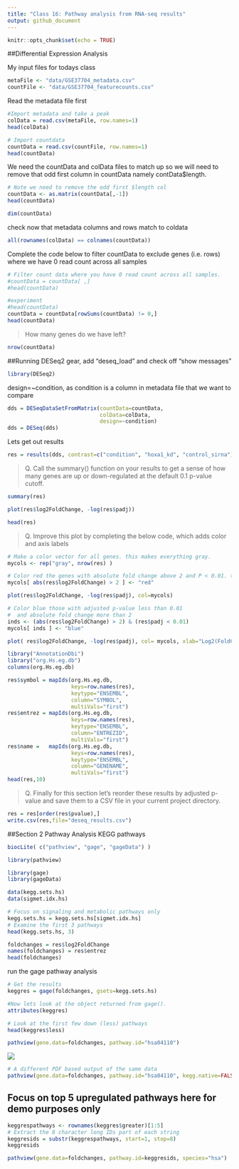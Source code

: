 ```yaml
---
title: "Class 16: Pathway analysis from RNA-seq results"
output: github_document
---
```


```r
knitr::opts_chunk$set(echo = TRUE)
```

##Differential Expression Analysis

My input files for todays class
```r
metaFile <- "data/GSE37704_metadata.csv"
countFile <- "data/GSE37704_featurecounts.csv"
```

Read the metadata file first
```r
#Import metadata and take a peak
colData = read.csv(metaFile, row.names=1)
head(colData)
```

```r
# Import countdata
countData = read.csv(countFile, row.names=1)
head(countData)
```

We need the countData and colData files to match up so we will need to remove that odd first column in countData namely contData$length.
```r
# Note we need to remove the odd first $length col
countData <- as.matrix(countData[,-1])
head(countData)
```

```r
dim(countData)
```

check now that metadata columns and rows match to coldata
```r
all(rownames(colData) == colnames(countData))
```

Complete the code below to filter countData to exclude genes (i.e. rows) where we have 0 read count across all samples 
```r
# Filter count data where you have 0 read count across all samples.
#countData = countData[ ,]
#head(countData)

#experiment
#head(countData)
countData = countData[rowSums(countData) != 0,]
head(countData)
```

>How many genes do we have left?

```r
nrow(countData)
```


##Running DESeq2
gear, add "deseq_load" and check off "show messages"
```r
library(DESeq2)
```

design=~condition, as condition is a column in metadata file that we want to compare
```r
dds = DESeqDataSetFromMatrix(countData=countData,
                             colData=colData,
                             design=~condition)
dds = DESeq(dds)
```

Lets get out results
```r
res = results(dds, contrast=c("condition", "hoxa1_kd", "control_sirna"))
```

>Q. Call the summary() function on your results to get a sense of how many genes are up or down-regulated at the default 0.1 p-value cutoff.

```r
summary(res)
```

```r
plot(res$log2FoldChange, -log(res$padj))
```

```r
head(res)
```

>Q. Improve this plot by completing the below code, which adds color and axis labels

```r
# Make a color vector for all genes. this makes everything gray.
mycols <- rep("gray", nrow(res) )

# Color red the genes with absolute fold change above 2 and P < 0.01. this makes the extremities red.
mycols[ abs(res$log2FoldChange) > 2 ] <- "red"

plot(res$log2FoldChange, -log(res$padj), col=mycols)

# Color blue those with adjusted p-value less than 0.01
#  and absolute fold change more than 2
inds <- (abs(res$log2FoldChange) > 2) & (res$padj < 0.01)
mycols[ inds ] <- "blue"

plot( res$log2FoldChange, -log(res$padj), col= mycols, xlab="Log2(FoldChange)", ylab="-Log(P-value)" )
```

```r
library("AnnotationDbi")
library("org.Hs.eg.db")
columns(org.Hs.eg.db)
```

```r
res$symbol = mapIds(org.Hs.eg.db,
                    keys=row.names(res), 
                    keytype="ENSEMBL",
                    column="SYMBOL",
                    multiVals="first")
res$entrez = mapIds(org.Hs.eg.db,
                    keys=row.names(res),
                    keytype="ENSEMBL",
                    column="ENTREZID",
                    multiVals="first")
res$name =   mapIds(org.Hs.eg.db,
                    keys=row.names(res),
                    keytype="ENSEMBL",
                    column="GENENAME",
                    multiVals="first")
head(res,10)
```

>Q. Finally for this section let’s reorder these results by adjusted p-value and save them to a CSV file in your current project directory.

```r
res = res[order(res$pvalue),]
write.csv(res,file="deseq_results.csv")
```

##Section 2 Pathway Analysis
KEGG pathways

```r
biocLite( c("pathview", "gage", "gageData") )
```

```r
library(pathview)
```

```r
library(gage)
library(gageData)
```

```r
data(kegg.sets.hs)
data(sigmet.idx.hs)

# Focus on signaling and metabolic pathways only
kegg.sets.hs = kegg.sets.hs[sigmet.idx.hs]
# Examine the first 3 pathways
head(kegg.sets.hs, 3)
```

```r
foldchanges = res$log2FoldChange
names(foldchanges) = res$entrez
head(foldchanges)
```

run the gage pathway analysis
```r
# Get the results
keggres = gage(foldchanges, gsets=kegg.sets.hs)
```

```r
#Now lets look at the object returned from gage().
attributes(keggres)
```

```r
# Look at the first few down (less) pathways
head(keggres$less)
```

```r
pathview(gene.data=foldchanges, pathway.id="hsa04110")
```
![](hsa04110.pathview.png)
```r
# A different PDF based output of the same data
pathview(gene.data=foldchanges, pathway.id="hsa04110", kegg.native=FALSE)
```

## Focus on top 5 upregulated pathways here for demo purposes only

```r
keggrespathways <- rownames(keggres$greater)[1:5]
# Extract the 8 character long IDs part of each string
keggresids = substr(keggrespathways, start=1, stop=8)
keggresids
```

```r
pathview(gene.data=foldchanges, pathway.id=keggresids, species="hsa")
```
